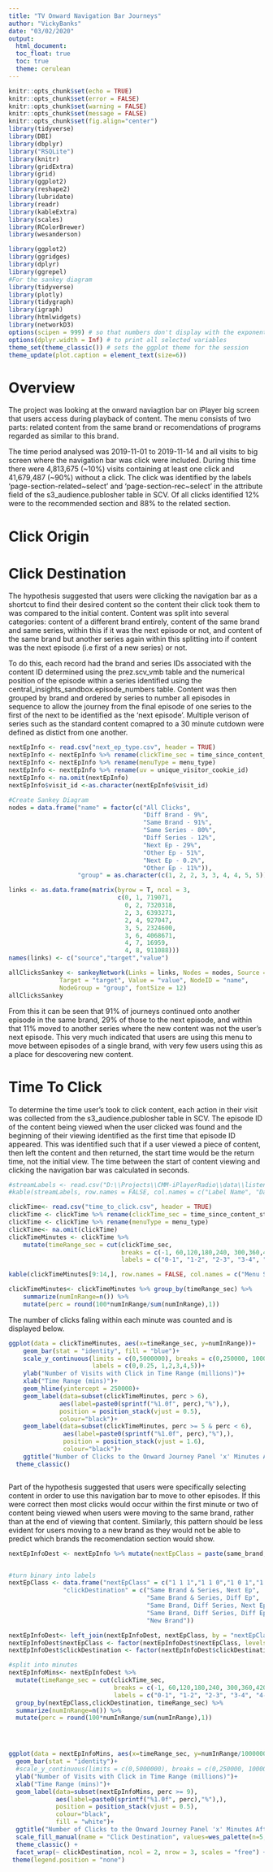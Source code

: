 ```yaml
---
title: "TV Onward Navigation Bar Journeys"
author: "VickyBanks"
date: "03/02/2020"
output: 
  html_document:
  toc_float: true
  toc: true
  theme: cerulean
---
```


```r
knitr::opts_chunk$set(echo = TRUE)
knitr::opts_chunk$set(error = FALSE)
knitr::opts_chunk$set(warning = FALSE)
knitr::opts_chunk$set(message = FALSE)
knitr::opts_chunk$set(fig.align="center")
library(tidyverse)
library(DBI)
library(dbplyr)
library("RSQLite")
library(knitr)
library(gridExtra)
library(grid)
library(ggplot2)
library(reshape2)
library(lubridate)
library(readr)
library(kableExtra)
library(scales)
library(RColorBrewer)
library(wesanderson)

library(ggplot2)
library(ggridges)
library(dplyr)
library(ggrepel)
#For the sankey diagram
library(tidyverse)
library(plotly)
library(tidygraph)
library(igraph)
library(htmlwidgets)
library(networkD3)
options(scipen = 999) # so that numbers don't display with the exponent
options(dplyr.width = Inf) # to print all selected variables
theme_set(theme_classic()) # sets the ggplot theme for the session
theme_update(plot.caption = element_text(size=6))
```

# Overview
The project was looking at the onward naviagtion bar on iPlayer big screen that users access during playback of content. The menu consists of two parts: related content from the same brand or recomendations of programs regarded as similar to this brand. 

The time period analysed was 2019-11-01 to 2019-11-14 and all visits to big screen where the navigation bar was click were included. During this time there were 4,813,675 (~10%) visits containing at least one click and 41,679,487 (~90%) without a click. The click was identified by the labels 'page-section-related~select' and 'page-section-rec~select' in the attribute field of the s3_audience.publosher table in SCV. Of all clicks identified 12% were to the recommended section and 88% to the related section.

# Click Origin
# Click Destination

The hypothesis suggested that users were clicking the navigation bar as a shortcut to find their desired content so the content their click took them to was compared to the initial content. Content was split into several categories: content of a different brand entirely, content of the same brand and same series, within this if it was the next episode or not, and content of the same brand but another series again within this splitting into if content was the next episode (i.e first of a new series) or not.

To do this, each record had the brand and series IDs associated with the content ID determined using the prez.scv_vmb table and the numerical position of the episode within a series identified using the central_insights_sandbox.episode_numbers table. Content was then grouped by brand and ordered by series to number all episodes in sequence to allow the journey from the final episode of one series to the first of the next to be identified as the 'next episode'. Multiple verison of series such as the standard content comapred to a 30 minute cutdown were defined as distict from one another. 

```r
nextEpInfo <- read.csv("next_ep_type.csv", header = TRUE)
nextEpInfo <- nextEpInfo %>% rename(clickTime_sec = time_since_content_start_sec)
nextEpInfo <- nextEpInfo %>% rename(menuType = menu_type)
nextEpInfo <- nextEpInfo %>% rename(uv = unique_visitor_cookie_id)
nextEpInfo <- na.omit(nextEpInfo)
nextEpInfo$visit_id <-as.character(nextEpInfo$visit_id)

#Create Sankey Diagram
nodes = data.frame("name" = factor(c("All Clicks",
                                     "Diff Brand - 9%",
                                     "Same Brand - 91%",
                                     "Same Series - 80%",
                                     "Diff Series - 12%",
                                     "Next Ep - 29%",
                                     "Other Ep - 51%",
                                     "Next Ep - 0.2%",
                                     "Other Ep - 11%")),
                   "group" = as.character(c(1, 2, 2, 3, 3, 4, 4, 5, 5)))

links <- as.data.frame(matrix(byrow = T, ncol = 3, 
                              c(0, 1, 719071,
                                0, 2, 7320318,
                                2, 3, 6393271,
                                2, 4, 927047,
                                3, 5, 2324600,
                                3, 6, 4068671,
                                4, 7, 16959,
                                4, 8, 911088)))
names(links) <- c("source","target","value")

allClicksSankey <- sankeyNetwork(Links = links, Nodes = nodes, Source = "source", 
              Target = "target", Value = "value", NodeID = "name", 
              NodeGroup = "group", fontSize = 12)
allClicksSankey

```

From this it can be seen that 91% of journeys continued onto another episode in the same brand, 29% of those to the next episode, and within that 11% moved to another series where the new content was not the user's next episode. This very much indicated that users are using this menu to move between episodes of a single brand, with very few users using this as a place for descovering new content.



# Time To Click
To determine the time user's took to click content, each action in their visit was collected from the s3_audience.publosher table in SCV. The episode ID of the content being viewed when the user clicked was found and the beginning of their viewing identified as the first time that episode ID appeared. This was identified such that if a user viewed a piece of content, then left the content and then returned, the start time would be the return time, not the initial view. The time between the start of content viewing and clicking the navigation bar was calculated in seconds. 

```r
#streamLabels <- read.csv("D:\\Projects\\CMM-iPlayerRadio\\data\\listeningStreamLabels.csv",header = TRUE)
#kable(streamLabels, row.names = FALSE, col.names = c("Label Name", "Data Type") ) %>% #kable_styling(bootstrap_options = c("striped", "hover"), full_width = F) 

clickTime<- read.csv("time_to_click.csv", header = TRUE)
clickTime <- clickTime %>% rename(clickTime_sec = time_since_content_start_sec)
clickTime <- clickTime %>% rename(menuType = menu_type)
clickTime<- na.omit(clickTime)
clickTimeMinutes <- clickTime %>% 
    mutate(timeRange_sec = cut(clickTime_sec, 
                               breaks = c(-1, 60,120,180,240, 300,360,420,480,540, 600,Inf),
                               labels = c("0-1", "1-2", "2-3", "3-4", "4-5", "5-6", "6-7", "7-8", "8-9", "9-10", "10+")))

kable(clickTimeMinutes[9:14,], row.names = FALSE, col.names = c("Menu Section", "Visit ID", "Time to Click (sec)", "Minute Band") ) %>% kable_styling(bootstrap_options = c("striped", "hover"), full_width = F) 

clickTimeMinutes<- clickTimeMinutes %>% group_by(timeRange_sec) %>% 
    summarize(numInRange=n()) %>%
    mutate(perc = round(100*numInRange/sum(numInRange),1))
```

The number of clicks faling within each minute was counted and is displayed below.


```r
ggplot(data = clickTimeMinutes, aes(x=timeRange_sec, y=numInRange))+
    geom_bar(stat = "identity", fill = "blue")+
    scale_y_continuous(limits = c(0,5000000), breaks = c(0,250000, 1000000,2000000,3000000,4000000,5000000), 
                       labels = c(0,0.25, 1,2,3,4,5))+
    ylab("Number of Visits with Click in Time Range (millions)")+
    xlab("Time Range (mins)")+
    geom_hline(yintercept = 250000)+
    geom_label(data=subset(clickTimeMinutes, perc > 6),
              aes(label=paste0(sprintf("%1.0f", perc),"%"),),
              position = position_stack(vjust = 0.5),
              colour="black")+
    geom_label(data=subset(clickTimeMinutes, perc >= 5 & perc < 6),
               aes(label=paste0(sprintf("%1.0f", perc),"%"),),
               position = position_stack(vjust = 1.6),
               colour="black")+
    ggtitle("Number of Clicks to the Onward Journey Panel 'x' Minutes After Content Start \n PS_IPLAYER - Big Screen - 2019-11-01 to 2019-11-14" )+
  theme_classic() 



```




Part of the hypothesis suggested that users were specifically selecting content in order to use this navigation bar to move to other episodes. If this were correct then most clicks would occur within the first minute or two of content being viewed when users were moving to the same brand, rather than at the end of viewing that content. Similarly, this pattern should be less evident for users moving to a new brand as they would not be able to predict which brands the recomendation section would show.




```r

nextEpInfoDest <- nextEpInfo %>% mutate(nextEpClass = paste(same_brand,same_brand_series,next_ep))


#turn binary into labels
nextEpClass <- data.frame("nextEpClass" = c("1 1 1","1 1 0","1 0 1","1 0 0","0 0 0"),
               "clickDestination" = c("Same Brand & Series, Next Ep",
                                      "Same Brand & Series, Diff Ep", 
                                      "Same Brand, Diff Series, Next Ep",
                                      "Same Brand, Diff Series, Diff Ep",
                                      "New Brand"))

nextEpInfoDest<- left_join(nextEpInfoDest, nextEpClass, by = "nextEpClass")
nextEpInfoDest$nextEpClass <- factor(nextEpInfoDest$nextEpClass, levels=c("1 1 1","1 1 0","1 0 1","1 0 0","0 0 0"))
nextEpInfoDest$clickDestination <- factor(nextEpInfoDest$clickDestination, levels=c("Same Brand & Series, Next Ep", "Same Brand & Series, Diff Ep", "Same Brand, Diff Series, Next Ep","Same Brand, Diff Series, Diff Ep","New Brand"))

#split into minutes
nextEpInfoMins<- nextEpInfoDest %>% 
  mutate(timeRange_sec = cut(clickTime_sec, 
                             breaks = c(-1, 60,120,180,240, 300,360,420,480,540, 600,Inf),
                             labels = c("0-1", "1-2", "2-3", "3-4", "4-5", "5-6", "6-7", "7-8", "8-9", "9-10", "10+"))) %>% 
  group_by(nextEpClass,clickDestination, timeRange_sec) %>% 
  summarize(numInRange=n()) %>%
  mutate(perc = round(100*numInRange/sum(numInRange),1)) 




ggplot(data = nextEpInfoMins, aes(x=timeRange_sec, y=numInRange/1000000, fill = clickDestination))+
  geom_bar(stat = "identity")+
  #scale_y_continuous(limits = c(0,5000000), breaks = c(0,250000, 1000000,2000000,3000000,4000000,5000000), labels = c(0,0.25, 1,2,3,4,5))+
  ylab("Number of Visits with Click in Time Range (millions)")+
  xlab("Time Range (mins)")+
  geom_label(data=subset(nextEpInfoMins, perc >= 9),
             aes(label=paste0(sprintf("%1.0f", perc),"%"),),
             position = position_stack(vjust = 0.5),
             colour="black", 
             fill = "white")+
  ggtitle("Number of Clicks to the Onward Journey Panel 'x' Minutes After Content Start \n PS_IPLAYER - Big Screen - 2019-11-01 to 2019-11-14" )+
  scale_fill_manual(name = "Click Destination", values=wes_palette(n=5, name="Zissou1"))+
  theme_classic() +
  facet_wrap(~ clickDestination, ncol = 2, nrow = 3, scales = "free") +
 theme(legend.position = "none") 


```


